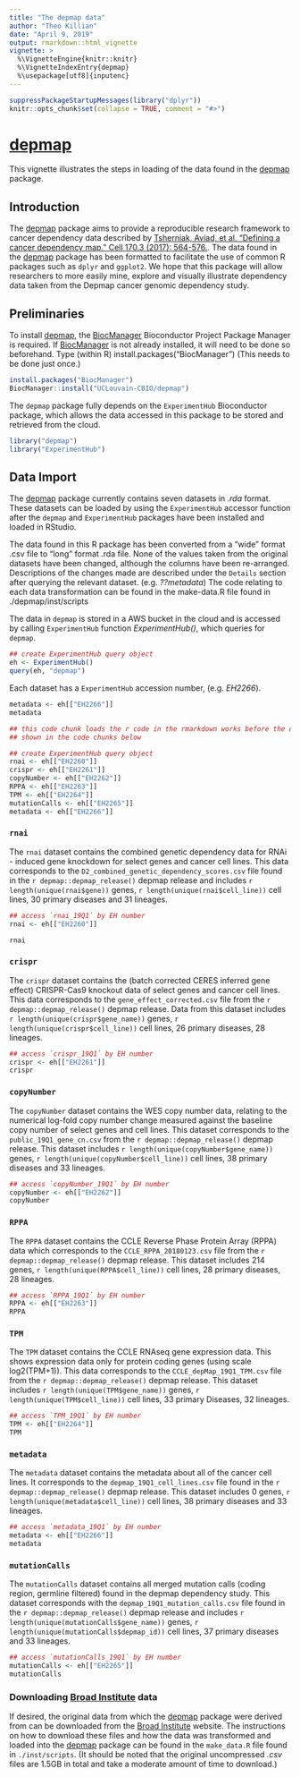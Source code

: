 ```yaml
---
title: "The depmap data"
author: "Theo Killian"
date: "April 9, 2019"
output: rmarkdown::html_vignette
vignette: >
  %\VignetteEngine{knitr::knitr}
  %\VignetteIndexEntry{depmap}
  %\usepackage[utf8]{inputenc}
---
```


```r
suppressPackageStartupMessages(library("dplyr"))
knitr::opts_chunk$set(collapse = TRUE, comment = "#>")
```

# [depmap](https://github.com/UCLouvain-CBIO/depmap)

This vignette illustrates the steps in loading of the data found in the
[depmap](https://github.com/UCLouvain-CBIO/depmap) package.

## Introduction {#sec:intro}

The [depmap](https://github.com/UCLouvain-CBIO/depmap) package aims to provide a
reproducible research framework to cancer dependency data described by
[Tsherniak, Aviad, et al. "Defining a cancer dependency map." Cell 170.3 (2017):
564-576.](https://www.ncbi.nlm.nih.gov/pubmed/28753430). The data found in the
[depmap](https://github.com/UCLouvain-CBIO/depmap) package has been formatted to
facilitate the use of common R packages such as `dplyr` and `ggplot2`. We hope
that this package will allow researchers to more easily mine, explore and
visually illustrate dependency data taken from the Depmap cancer genomic
dependency study.

## Preliminaries

To install [depmap](https://github.com/UCLouvain-CBIO/depmap), the
[BiocManager](https://cran.r-project.org/web/packages/BiocManager/index.html)
Bioconductor Project Package Manager is required. If
[BiocManager](https://cran.r-project.org/web/packages/BiocManager/index.html) is
not already installed, it will need to be done so beforehand. Type (within R)
install.packages("BiocManager") (This needs to be done just once.)

```r
install.packages("BiocManager")
BiocManager::install("UCLouvain-CBIO/depmap")
```

The `depmap` package fully depends on the `ExperimentHub` Bioconductor package,
which allows the data accessed in this package to be stored and retrieved from
the cloud.

```r
library("depmap")
library("ExperimentHub")
```

## Data Import {#sec:data}

The [depmap](https://github.com/UCLouvain-CBIO/depmap) package currently contains
seven datasets in *.rda* format. These datasets can be loaded by using the
`ExperimentHub` accessor function after the `depmap` and `ExperimentHub`
packages have been installed and loaded in RStudio.

The data found in this R package has been converted from a "wide" format .csv
file to "long" format .rda file. None of the values taken from the original
datasets have been changed, although the columns have been re-arranged.
Descriptions of the changes made are described under the `Details` section after
querying the relevant dataset. (e.g. *??metadata*) The code relating to each
data transformation can be found in the make-data.R file found in
./depmap/inst/scripts

The data in `depmap` is stored in a AWS bucket in the cloud and is accessed by
calling `ExperimentHub` function *ExperimentHub()*, which queries for `depmap`.


```r
## create ExperimentHub query object
eh <- ExperimentHub()
query(eh, "depmap")
```

Each dataset has a `ExperimentHub` accession number, (e.g. *EH2266*).

```r
metadata <- eh[["EH2266"]]
metadata
```



```r
## this code chunk loads the r code in the rmarkdown works before the data is
## shown in the code chunks below

## create ExperimentHub query object
rnai <- eh[["EH2260"]]
crispr <- eh[["EH2261"]]
copyNumber <- eh[["EH2262"]]
RPPA <- eh[["EH2263"]]
TPM <- eh[["EH2264"]]
mutationCalls <- eh[["EH2265"]]
metadata <- eh[["EH2266"]]
```


### `rnai`

The `rnai` dataset contains the combined genetic dependency data for RNAi -
induced gene knockdown for select genes and cancer cell lines. This data
corresponds to the `D2_combined_genetic_dependency_scores.csv` file found in the
`r depmap::depmap_release()` depmap release and includes `r length(unique(rnai$gene))`
genes, `r length(unique(rnai$cell_line))` cell lines, 30 primary diseases and 31
lineages.

```r
## access `rnai_19Q1` by EH number
rnai <- eh[["EH2260"]]

rnai
```

### `crispr`

The `crispr` dataset contains the (batch corrected CERES inferred gene effect)
CRISPR-Cas9 knockout data of select genes and cancer cell lines. This data
corresponds to the `gene_effect_corrected.csv` file from the `r depmap::depmap_release()`
depmap release. Data from this dataset includes `r length(unique(crispr$gene_name))`
genes, `r length(unique(crispr$cell_line))` cell lines, 26 primary diseases, 28
lineages.

```r
## access `crispr_19Q1` by EH number
crispr <- eh[["EH2261"]]
crispr
```

### `copyNumber`

The `copyNumber` dataset contains the WES copy number data, relating to the
numerical log-fold copy number change measured against the baseline copy number
of select genes and cell lines. This dataset corresponds to the
`public_19Q1_gene_cn.csv` from the `r depmap::depmap_release()` depmap release.
This dataset includes `r length(unique(copyNumber$gene_name))` genes,
`r length(unique(copyNumber$cell_line))` cell lines, 38 primary diseases and 33
lineages.

```r
## access `copyNumber_19Q1` by EH number
copyNumber <- eh[["EH2262"]]
copyNumber
```

### `RPPA`

The `RPPA` dataset contains the CCLE Reverse Phase Protein Array (RPPA) data
which corresponds to the `CCLE_RPPA_20180123.csv` file from the `r depmap::depmap_release()`
depmap release. This dataset includes 214 genes, `r length(unique(RPPA$cell_line))`
cell lines, 28 primary diseases, 28 lineages.

```r
## access `RPPA_19Q1` by EH number
RPPA <- eh[["EH2263"]]
RPPA
```

### `TPM`

The `TPM` dataset contains the CCLE RNAseq gene expression data. This shows
expression data only for protein coding genes (using scale log2(TPM+1)). This
data corresponds to the `CCLE_depMap_19Q1_TPM.csv` file from the `r depmap::depmap_release()`
depmap release. This dataset includes `r length(unique(TPM$gene_name))` genes,
`r length(unique(TPM$cell_line))` cell lines, 33 primary Diseases, 32 lineages.

```r
## access `TPM_19Q1` by EH number
TPM <- eh[["EH2264"]]
TPM
```

### `metadata`

The `metadata` dataset contains the metadata about all of the cancer cell lines.
It corresponds to the `depmap_19Q1_cell_lines.csv` file found in the `r depmap::depmap_release()`
depmap release. This dataset includes 0 genes, `r length(unique(metadata$cell_line))`
cell lines, 38 primary diseases and 33 lineages.

```r
## access `metadata_19Q1` by EH number
metadata <- eh[["EH2266"]]
metadata
```

### `mutationCalls`

The `mutationCalls` dataset contains all merged mutation calls (coding region,
germline filtered) found in the depmap dependency study. This dataset
corresponds with the `depmap_19Q1_mutation_calls.csv` file found in the `r depmap::depmap_release()`
depmap release and includes `r length(unique(mutationCalls$gene_name))` genes,
`r length(unique(mutationCalls$depmap_id))` cell lines, 37 primary diseases and
33 lineages.

```r
## access `mutationCalls_19Q1` by EH number
mutationCalls <- eh[["EH2265"]]
mutationCalls
```


### Downloading [Broad Institute](https://depmap.org/portal/download/) data

If desired, the original data from which the
[depmap](https://github.com/UCLouvain-CBIO/depmap) package were
derived from can be downloaded from the [Broad
Institute](https://depmap.org/portal/download/) website. The
instructions on how to download these files and how the data was
transformed and loaded into the
[depmap](https://github.com/UCLouvain-CBIO/depmap) package can be
found in the `make_data.R` file found in `./inst/scripts`. (It should
be noted that the original uncompressed *.csv* files are 1.5GB in
total and take a moderate amount of time to download.)
